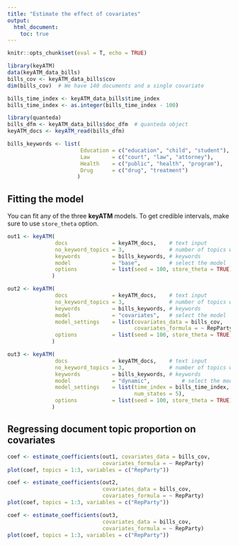 ```yaml
---
title: "Estimate the effect of covariates"
output: 
  html_document:
    toc: true
---
```


```r
knitr::opts_chunk$set(eval = T, echo = TRUE)
```

```r
library(keyATM)
data(keyATM_data_bills)
bills_cov <- keyATM_data_bills$cov
dim(bills_cov)  # We have 140 documents and a single covariate

bills_time_index <- keyATM_data_bills$time_index
bills_time_index <- as.integer(bills_time_index - 100)

library(quanteda)
bills_dfm <- keyATM_data_bills$doc_dfm  # quanteda object
keyATM_docs <- keyATM_read(bills_dfm)

bills_keywords <- list(
                       Education = c("education", "child", "student"),
                       Law       = c("court", "law", "attorney"),
                       Health    = c("public", "health", "program"),
                       Drug      = c("drug", "treatment")
                      )
```

## Fitting the model
You can fit any of the three **keyATM** models. To get credible intervals, make sure to use `store_theta` option.

```r
out1 <- keyATM(
               docs              = keyATM_docs,    # text input
               no_keyword_topics = 3,              # number of topics without keywords
               keywords          = bills_keywords, # keywords
               model             = "base",         # select the model
               options           = list(seed = 100, store_theta = TRUE)
              )

out2 <- keyATM(
               docs              = keyATM_docs,    # text input
               no_keyword_topics = 3,              # number of topics without keywords
               keywords          = bills_keywords, # keywords
               model             = "covariates",   # select the model
               model_settings    = list(covariates_data = bills_cov,
                                        covariates_formula = ~ RepParty),
               options           = list(seed = 100, store_theta = TRUE)
              )

out3 <- keyATM(
               docs              = keyATM_docs,    # text input
               no_keyword_topics = 3,              # number of topics without keywords
               keywords          = bills_keywords, # keywords
               model             = "dynamic",          # select the model
               model_settings    = list(time_index = bills_time_index,
                                        num_states = 5),
               options           = list(seed = 100, store_theta = TRUE)
              )
```

## Regressing document topic proportion on covariates
```r
coef <- estimate_coefficients(out1, covariates_data = bills_cov,
                              covariates_formula = ~ RepParty)
plot(coef, topics = 1:3, variables = c("RepParty"))
```


```r
coef <- estimate_coefficients(out2,
                              covariates_data = bills_cov,
                              covariates_formula = ~ RepParty)
plot(coef, topics = 1:3, variables = c("RepParty"))
```


```r
coef <- estimate_coefficients(out3,
                              covariates_data = bills_cov,
                              covariates_formula = ~ RepParty)
plot(coef, topics = 1:3, variables = c("RepParty"))
```


